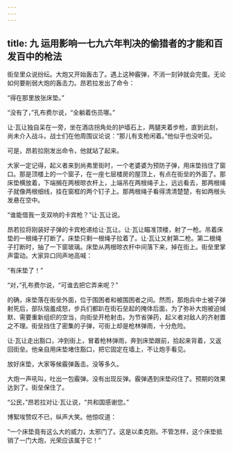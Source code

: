 ```yaml
---
---
---
```

title: 九 运用影响一七九六年判决的偷猎者的才能和百发百中的枪法
---




街垒里众说纷纭。大炮又开始轰击了。遇上这种霰弹，不消一刻钟就会完蛋。无论如何要削弱大炮的轰击力。昂若拉发出了命令：

“得在那里放张床垫。”

“没有了，”孔布费尔说，“全躺着伤员哪。”

让·瓦让独自呆在一旁，坐在酒店拐角处的护墙石上，两腿夹着步枪，直到此刻，尚未介入战斗。战士们在他周围议论说：“那儿有支枪闲着。”他似乎也没听见。

可是，昂若拉刚发出命令，他就站了起来。

大家一定记得，起义者来到尚弗里街时，一个老婆婆为预防子弹，用床垫挡住了窗口。那是顶楼上的一个窗子，在一座七层楼房的屋顶上，有点在街垒的外面了。那床垫横放着，下端搁在两根晾衣杆上，上端吊在两根绳子上，远远看去，那两根绳子就像两根细线，挂在窗框的两个钉子上。那两根绳子看得清清楚楚，有如两根头发悬在空中。

“谁能借我一支双响的卡宾枪？”让·瓦让说。

昂若拉将刚装好子弹的卡宾枪递给让·瓦让。让·瓦让瞄准顶楼，射了一枪。吊着床垫的一根绳子打断了。床垫只剩一根绳子拉着了。让·瓦让又射第二枪。第二根绳子打断时，抽了一下窗玻璃。床垫从两根晾衣杆中间落下来，掉在街上。街垒里掌声雷动。大家异口同声地高喊：

“有床垫了！”

“对，”孔布费尔说，“可谁去把它弄来呢？”

的确，床垫落在街垒外面，位于围困者和被围困者之间。然而，那炮兵中士被子弹射死后，部队恼羞成怒，步兵们都趴在街石垒起的掩体后面，为了弥补大炮被迫缄默、需要重新组织的空当，向街垒开枪射击。为节省弹药，起义者对敌人的齐射置之不理。街垒挡住了密集的子弹，可街上却是枪林弹雨，十分危险。

让·瓦让走出豁口，冲到街上，冒着枪林弹雨，奔到床垫跟前，拾起来背着，又返回街垒。他亲自用床垫堵住豁口，把它固定在墙上，不让炮手看见。

放好床垫，大家等候霰弹轰击。没等多久。

大炮一声吼叫，吐出一包霰弹。没有出现反弹。霰弹遇到床垫闷住了。预期的效果达到了。街垒保住了。

“公民，”昂若拉对让·瓦让说，“共和国感谢您。”

博絮埃赞叹不已，纵声大笑。他惊叹道：

“一个床垫竟有这么大的威力，太邪门了。这是以柔克刚。不管怎样，这个床垫抵销了一门大炮，光荣应该属于它！”
